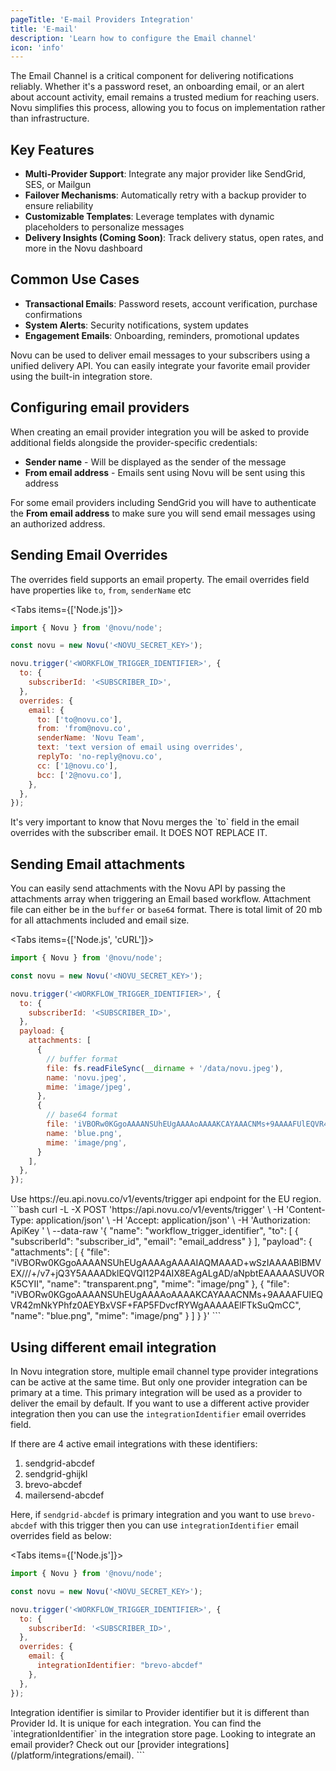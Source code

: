 ```yaml
---
pageTitle: 'E-mail Providers Integration'
title: 'E-mail'
description: 'Learn how to configure the Email channel'
icon: 'info'
---
```



The Email Channel is a critical component for delivering notifications reliably. Whether it's a password reset, an onboarding email, or an alert about account activity, email remains a trusted medium for reaching users.
Novu simplifies this process, allowing you to focus on implementation rather than infrastructure.

## Key Features

- **Multi-Provider Support**: Integrate any major provider like SendGrid, SES, or Mailgun
- **Failover Mechanisms**: Automatically retry with a backup provider to ensure reliability
- **Customizable Templates**: Leverage templates with dynamic placeholders to personalize messages
- **Delivery Insights (Coming Soon)**: Track delivery status, open rates, and more in the Novu dashboard

## Common Use Cases

- **Transactional Emails**: Password resets, account verification, purchase confirmations
- **System Alerts**: Security notifications, system updates
- **Engagement Emails**: Onboarding, reminders, promotional updates

Novu can be used to deliver email messages to your subscribers using a unified delivery API. You can easily integrate your favorite email provider using the built-in integration store.

## Configuring email providers

When creating an email provider integration you will be asked to provide additional fields alongside the provider-specific credentials:

- **Sender name** - Will be displayed as the sender of the message
- **From email address** - Emails sent using Novu will be sent using this address

For some email providers including SendGrid you will have to authenticate the **From email address** to make sure you will send email messages using an authorized address.

## Sending Email Overrides

The overrides field supports an email property. The email overrides field have properties like `to`, `from`, `senderName` etc

<Tabs items={['Node.js']}>
<Tab value="Node.js">
```javascript
import { Novu } from '@novu/node';

const novu = new Novu('<NOVU_SECRET_KEY>');

novu.trigger('<WORKFLOW_TRIGGER_IDENTIFIER>', {
  to: {
    subscriberId: '<SUBSCRIBER_ID>',
  },
  overrides: {
    email: {
      to: ['to@novu.co'],
      from: 'from@novu.co',
      senderName: 'Novu Team',
      text: 'text version of email using overrides',
      replyTo: 'no-reply@novu.co',
      cc: ['1@novu.co'],
      bcc: ['2@novu.co'],
    },
  },
});
```
</Tab>
</Tabs>

<Callout type="info">
It's very important to know that Novu merges the `to` field in the email overrides with the subscriber email. It DOES NOT REPLACE IT.
</Callout>

## Sending Email attachments

You can easily send attachments with the Novu API by passing the attachments array when triggering an Email based workflow. Attachment file can either be in the `buffer` or `base64` format. There is total limit of 20 mb for all attachments included and email size.

<Tabs items={['Node.js', 'cURL']}>
<Tab value="Node.js">
```javascript
import { Novu } from '@novu/node';

const novu = new Novu('<NOVU_SECRET_KEY>');

novu.trigger('<WORKFLOW_TRIGGER_IDENTIFIER>', {
  to: {
    subscriberId: '<SUBSCRIBER_ID>',
  },
  payload: {
    attachments: [
      {
        // buffer format
        file: fs.readFileSync(__dirname + '/data/novu.jpeg'),
        name: 'novu.jpeg',
        mime: 'image/jpeg',
      },
      {
        // base64 format
        file: 'iVBORw0KGgoAAAANSUhEUgAAAAoAAAAKCAYAAACNMs+9AAAAFUlEQVR42mNkYPhfz0AEYBxVSF+FAP5FDvcfRYWgAAAAAElFTkSuQmCC',
        name: 'blue.png',
        mime: 'image/png',
      }
    ],
  },
});
```

</Tab>
<Tab value="cURL">
Use https://eu.api.novu.co/v1/events/trigger api endpoint for the EU region.
```bash
curl -L -X POST 'https://api.novu.co/v1/events/trigger' \
-H 'Content-Type: application/json' \
-H 'Accept: application/json' \
-H 'Authorization: ApiKey <SECRET_KEY>' \
--data-raw '{
    "name": "workflow_trigger_identifier",
    "to": [
        {
            "subscriberId": "subscriber_id",
            "email": "email_address"
        }
    ],
    "payload": {
        "attachments": [
            {
                "file": "iVBORw0KGgoAAAANSUhEUgAAAAgAAAAIAQMAAAD+wSzIAAAABlBMVEX///+/v7+jQ3Y5AAAADklEQVQI12P4AIX8EAgALgAD/aNpbtEAAAAASUVORK5CYII",
                "name": "transparent.png",
                "mime": "image/png"
            },
            {
                "file": "iVBORw0KGgoAAAANSUhEUgAAAAoAAAAKCAYAAACNMs+9AAAAFUlEQVR42mNkYPhfz0AEYBxVSF+FAP5FDvcfRYWgAAAAAElFTkSuQmCC",
                "name": "blue.png",
                "mime": "image/png"
            }
        ]
    }
}'
```
</Tab>
</Tabs>

## Using different email integration

In Novu integration store, multiple email channel type provider integrations can be active at the same time. But only one provider integration can be primary at a time. This primary integration will be used as a provider to deliver the email by default. If you want to use a different active provider integration then you can use the `integrationIdentifier` email overrides field.

If there are 4 active email integrations with these identifiers:

1. sendgrid-abcdef
2. sendgrid-ghijkl
3. brevo-abcdef
4. mailersend-abcdef

Here, if `sendgrid-abcdef` is primary integration and you want to use `brevo-abcdef` with this trigger then you can use `integrationIdentifier` email overrides field as below:

<Tabs items={['Node.js']}>
<Tab value="Node.js">
```javascript
import { Novu } from '@novu/node';

const novu = new Novu('<NOVU_SECRET_KEY>');

novu.trigger('<WORKFLOW_TRIGGER_IDENTIFIER>', {
  to: {
    subscriberId: '<SUBSCRIBER_ID>',
  },
  overrides: {
    email: {
      integrationIdentifier: "brevo-abcdef"
    },
  },
});
```
</Tab>
</Tabs>

<Callout type="info">
Integration identifier is similar to Provider identifier but it is different than Provider Id. It is unique for each integration. You can find the `integrationIdentifier` in the integration store page.
</Callout>

<Callout type="info">
Looking to integrate an email provider? Check out our [provider integrations](/platform/integrations/email).
</Callout>
```
